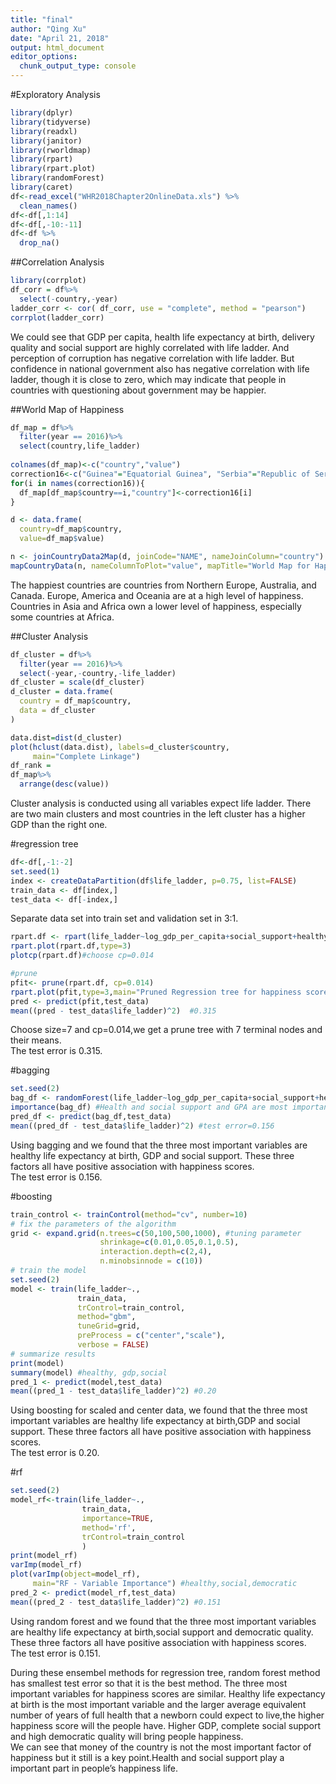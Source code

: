 ```yaml
---
title: "final"
author: "Qing Xu"
date: "April 21, 2018"
output: html_document
editor_options: 
  chunk_output_type: console
---
```


#Exploratory Analysis

```r
library(dplyr)
library(tidyverse)
library(readxl)
library(janitor)
library(rworldmap)
library(rpart)
library(rpart.plot)
library(randomForest)
library(caret)
df<-read_excel("WHR2018Chapter2OnlineData.xls") %>%
  clean_names()
df<-df[,1:14]
df<-df[,-10:-11]
df<-df %>%
  drop_na()
```

##Correlation Analysis

```r
library(corrplot)
df_corr = df%>%
  select(-country,-year)
ladder_corr <- cor( df_corr, use = "complete", method = "pearson")
corrplot(ladder_corr)
```

We could see that GDP per capita, health life expectancy at birth, delivery quality and social support are highly correlated with life ladder. And perception of corruption has negative correlation with life ladder. But confidence in national government also has negative correlation with life ladder, though it is close to zero, which may indicate that people in countries with questioning about government may be happier.

##World Map of Happiness

```r
df_map = df%>%
  filter(year == 2016)%>%
  select(country,life_ladder) 
 
colnames(df_map)<-c("country","value")
correction16<-c("Guinea"="Equatorial Guinea", "Serbia"="Republic of Serbia",  "Tanzania"="United Republic of Tanzania","United States"="United States of America","United States"="United States Virgin Islands","Russia"="Russian Federation","Venezuela"="Venezuela, Bolivarian Republic of","Bolivia"="Bolivia (Plurinational State of)","South Korea"="Republic of Korea" )
for(i in names(correction16)){
  df_map[df_map$country==i,"country"]<-correction16[i]
}

d <- data.frame(
  country=df_map$country,
  value=df_map$value)

n <- joinCountryData2Map(d, joinCode="NAME", nameJoinColumn="country")
mapCountryData(n, nameColumnToPlot="value", mapTitle="World Map for Hapiness in 2016",colourPalette="terrain")
```

The happiest countries are countries from Northern Europe, Australia, and Canada. Europe, America and Oceania are at a high level of happiness. Countries in Asia and Africa own a lower level of happiness, especially some countries at Africa.

##Cluster Analysis
```r
df_cluster = df%>%
  filter(year == 2016)%>%
  select(-year,-country,-life_ladder) 
df_cluster = scale(df_cluster) 
d_cluster = data.frame(
  country = df_map$country,
  data = df_cluster
) 

data.dist=dist(d_cluster)
plot(hclust(data.dist), labels=d_cluster$country, 
     main="Complete Linkage")
df_rank =
df_map%>%
  arrange(desc(value))
```
 
Cluster analysis is conducted using all variables expect life ladder. There are two main clusters and most countries in the left cluster has a higher GDP than the right one.

#regression tree
```r
df<-df[,-1:-2]
set.seed(1)
index <- createDataPartition(df$life_ladder, p=0.75, list=FALSE)
train_data <- df[index,]
test_data <- df[-index,]
```
Separate data set into train set and validation set in 3:1.  

```r
rpart.df <- rpart(life_ladder~log_gdp_per_capita+social_support+healthy_life_expectancy_at_birth+freedom_to_make_life_choices+generosity+perceptions_of_corruption+confidence_in_national_government+democratic_quality+delivery_quality, method="anova",data=train_data)
rpart.plot(rpart.df,type=3)
plotcp(rpart.df)#choose cp=0.014

#prune
pfit<- prune(rpart.df, cp=0.014)
rpart.plot(pfit,type=3,main="Pruned Regression tree for happiness score")
pred <- predict(pfit,test_data)
mean((pred - test_data$life_ladder)^2)  #0.315

```
Choose size=7 and cp=0.014,we get a prune tree with 7 terminal nodes and their means.  
The test error is 0.315.  

#bagging 
```r
set.seed(2)
bag_df <- randomForest(life_ladder~log_gdp_per_capita+social_support+healthy_life_expectancy_at_birth+freedom_to_make_life_choices+generosity+perceptions_of_corruption+confidence_in_national_government+democratic_quality+delivery_quality, data = train_data,mtry = 9, importance =TRUE)
importance(bag_df) #Health and social support and GPA are most important
pred_df <- predict(bag_df,test_data)
mean((pred_df - test_data$life_ladder)^2) #test error=0.156
```
Using bagging and we found that the three most important variables are healthy life expectancy at birth, GDP and social support. These three factors all have positive association with happiness scores.  
The test error is 0.156.  

#boosting
```r
train_control <- trainControl(method="cv", number=10)
# fix the parameters of the algorithm
grid <- expand.grid(n.trees=c(50,100,500,1000), #tuning parameter
                    shrinkage=c(0.01,0.05,0.1,0.5),
                    interaction.depth=c(2,4),
                    n.minobsinnode = c(10)) 
# train the model
set.seed(2)
model <- train(life_ladder~., 
               train_data, 
               trControl=train_control, 
               method="gbm", 
               tuneGrid=grid,
               preProcess = c("center","scale"),
               verbose = FALSE)
# summarize results
print(model)
summary(model) #healthy, gdp,social
pred_1 <- predict(model,test_data)
mean((pred_1 - test_data$life_ladder)^2) #0.20
```
Using boosting for scaled and center data, we found that the three most important variables are healthy life expectancy at birth,GDP and social support. These three factors all have positive association with happiness scores.   
The test error is 0.20.  

#rf
```r
set.seed(2)
model_rf<-train(life_ladder~.,
                train_data,
                importance=TRUE,
                method='rf', 
                trControl=train_control
                )
print(model_rf)
varImp(model_rf)
plot(varImp(object=model_rf),
     main="RF - Variable Importance") #healthy,social,democratic
pred_2 <- predict(model_rf,test_data)
mean((pred_2 - test_data$life_ladder)^2) #0.151
```
Using random forest and we found that the three most important variables are healthy life expectancy at birth,social support and democratic quality. These three factors all have positive association with happiness scores.   
The test error is 0.151.  

During these ensembel methods for regression tree, random forest method has smallest test error so that it is the best method. The three most important variables for happiness scores are similar. Healthy life expectancy at birth is the most important variable and the larger average equivalent number of years of full health that a newborn could expect to live,the higher happiness score will the people have. Higher GDP, complete social support and high democratic quality will bring people happiness.  
We can see that money of the country is not the most important factor of happiness but it still is a key point.Health and social support play a important part in people's happiness life. 